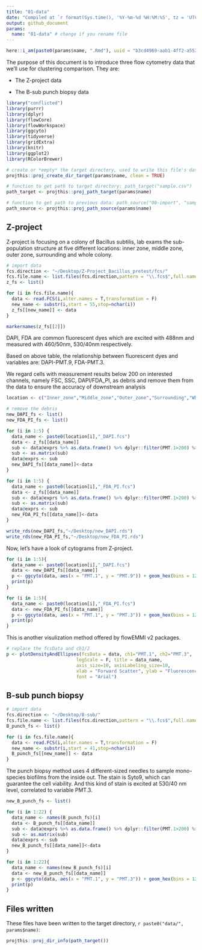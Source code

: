 ```yaml
---
title: "01-data"
date: "Compiled at `r format(Sys.time(), '%Y-%m-%d %H:%M:%S', tz = 'UTC')` UTC"
output: github_document
params:
  name: "01-data" # change if you rename file
---
```


```r
here::i_am(paste0(params$name, ".Rmd"), uuid = "b3cd4969-aab1-4ff2-a553-9df4269240e4")
```

The purpose of this document is to introduce three flow cytometry data that we'll use for clustering comparison. They are:

-   The Z-project data

-   The B-sub punch biopsy data

```r
library("conflicted")
library(purrr)
library(dplyr)
library(flowCore)
library(flowWorkspace)
library(ggcyto)
library(tidyverse)
library(gridExtra)
library(knitr)
library(ggplot2)
library(RColorBrewer)
```

```r
# create or *empty* the target directory, used to write this file's data: 
projthis::proj_create_dir_target(params$name, clean = TRUE)

# function to get path to target directory: path_target("sample.csv")
path_target <- projthis::proj_path_target(params$name)

# function to get path to previous data: path_source("00-import", "sample.csv")
path_source <- projthis::proj_path_source(params$name)
```

## Z-project

Z-project is focusing on a colony of Bacillus subtilis, lab exams the sub-population structure at five different locations: inner zone, middle zone, outer zone, surrounding and whole colony. 

```r
# import data
fcs.direction <- "~/Desktop/Z-Project_Bacillus_pretest/fcs/"
fcs.file.name <- list.files(fcs.direction,pattern = "\\.fcs$",full.names = T)
z_fs <- list()

for (i in fcs.file.name){
  data <- read.FCS(i,alter.names = T,transformation = F)
  new_name <- substr(i,start = 55,stop=nchar(i))
  z_fs[[new_name]] <- data
}
```

```r
markernames(z_fs[[2]])
```

DAPI, FDA are common fluorescent dyes which are excited with 488nm and measured with 460/50nm, 530/40nm respectively. 

Based on above table, the relationship between fluorescent dyes and variables are: DAPI-PMT.9, FDA-PMT.3.

We regard cells with measurement results below 200 on interested channels, namely FSC, SSC, DAPI/FDA_PI, as debris and remove them from the data to ensure the accuracy of downstream analysis

```r
location <- c("Inner_zone","Middle_zone","Outer_zone","Surrounding","Whole_colony")

# remove the debris
new_DAPI_fs <- list()
new_FDA_PI_fs <- list()

for (i in 1:5) {
  data_name <- paste0(location[i],"_DAPI.fcs")
  data <- z_fs[[data_name]]
  sub <- data@exprs %>% as.data.frame() %>% dplyr::filter(PMT.1>200) %>% dplyr::filter(PMT.2>200)  %>% dplyr::filter(PMT.9>200)
  sub <- as.matrix(sub)
  data@exprs <- sub
  new_DAPI_fs[[data_name]]<-data
}

for (i in 1:5) {
  data_name <- paste0(location[i],"_FDA_PI.fcs")
  data <- z_fs[[data_name]]
  sub <- data@exprs %>% as.data.frame() %>% dplyr::filter(PMT.1>200) %>% dplyr::filter(PMT.2>200) %>% dplyr::filter(PMT.3>200)
  sub <- as.matrix(sub)
  data@exprs <- sub
  new_FDA_PI_fs[[data_name]]<-data
}
```

```r
write_rds(new_DAPI_fs,"~/Desktop/new_DAPI.rds")
write_rds(new_FDA_PI_fs,"~/Desktop/new_FDA_PI.rds")
```

Now, let's have a look of cytograms from Z-project.
```r
for (i in 1:5){
  data_name <- paste0(location[i],"_DAPI.fcs")
  data <- new_DAPI_fs[[data_name]]
  p <- ggcyto(data, aes(x = "PMT.1", y = "PMT.9")) + geom_hex(bins = 128)
  print(p)
}

for (i in 1:5){
  data_name <- paste0(location[i],"_FDA_PI.fcs")
  data <- new_FDA_PI_fs[[data_name]]
  p <- ggcyto(data, aes(x = "PMT.1", y = "PMT.3")) + geom_hex(bins = 128)
  print(p)
}
```

This is another visulization method offered by flowEMMI v2 packages.
```r
# replace the fcsData and ch1/2
p <- plotDensityAndEllipses(fcsData = data, ch1="PMT.1", ch2="PMT.3",
                          logScale = F, title = data_name,
                          axis_size=10, axisLabeling_size=10,
                          xlab = "Forward Scatter", ylab = "Fluorescence", 
                          font = "Arial")
```

## B-sub punch biopsy

```r
# import data
fcs.direction <- "~/Desktop/B-sub/"
fcs.file.name <- list.files(fcs.direction,pattern = "\\.fcs$",full.names = T)
B_punch_fs <- list()

for (i in fcs.file.name){
  data <- read.FCS(i,alter.names = T,transformation = F)
  new_name <- substr(i,start = 41,stop=nchar(i))
  B_punch_fs[[new_name]] <- data
}
```

The punch biopsy method uses 4 different-sized needles to sample mono-species biofilms from the inside out. The stain is Syto9, which can guarantee the cell viability. And this kind of stain is excited at 530/40 nm level, correlated to variable PMT.3.

```r
new_B_punch_fs <- list()

for (i in 1:22) {
  data_name <- names(B_punch_fs)[i]
  data <- B_punch_fs[[data_name]]
  sub <- data@exprs %>% as.data.frame() %>% dplyr::filter(PMT.1>200) %>% dplyr::filter(PMT.2>200)  %>% dplyr::filter(PMT.3>200)
  sub <- as.matrix(sub)
  data@exprs <- sub
  new_B_punch_fs[[data_name]]<-data
}

```

```r

for (i in 1:22){
  data_name <- names(new_B_punch_fs)[i]
  data <- new_B_punch_fs[[data_name]]
  p <- ggcyto(data, aes(x = "PMT.1", y = "PMT.3")) + geom_hex(bins = 128)
  print(p)
}


```


## Files written

These files have been written to the target directory, `r paste0("data/", params$name)`:

```r
projthis::proj_dir_info(path_target())
```
